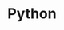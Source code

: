 ---
title: 'Python'
description: 'Mintlify gives you complete control over the look and feel of your documentation using the mint.json file'
icon: 'python'
---